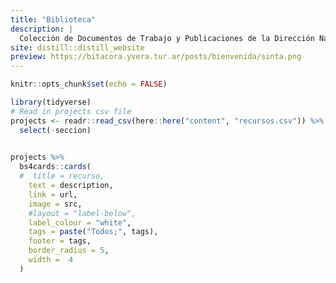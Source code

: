 ```yaml
---
title: "Biblioteca"
description: |
  Colección de Documentos de Trabajo y Publicaciones de la Dirección Nacional de Mercados y Estadísitca - Subsecretaría de Desarrollo Estratégico
site: distill::distill_website
preview: https://bitacora.yvera.tur.ar/posts/bienvenida/sinta.png
---
```



<!-- Remove margin under images -->
<style>
d-article img {
  margin-bottom: 0px;
}

.btn-primary {
    background-color: #74a08a;
    color: #FFFFFF;
    padding: 3px 5px 3px 5px;
    margin: 0 2px 0 2px;
    border-radius: 5px; /* Rounded edges */
    border: 0px;
}

.btn-primary:hover {
    background-color: #8a74a0;
    color: #FFFFFF;
}
</style>

```r
knitr::opts_chunk$set(echo = FALSE)

library(tidyverse)
# Read in projects csv file 
projects <- readr::read_csv(here::here("content", "recursos.csv")) %>%
  select(-seccion)
  
```



```r
projects %>% 
  bs4cards::cards(
  #  title = recurso,
    text = description,
    link = url,
    image = src,
    #layout = "label-below",
    label_colour = "white",
    tags = paste("Todos;", tags),
    footer = tags,
    border_radius = 5, 
    width =  4
  )


```

